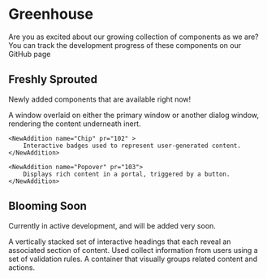 
# Greenhouse

Are you as excited about our growing collection of components as we are? 
You can track the development progress of these components on our <Link target="_blank" href="https://github.com/waseem-polus/wysteria/issues">GitHub page</Link>

## Freshly Sprouted

Newly added components that are available right now!

<div className="mt-2 grid grid-rows-3 gap-3 sm:grid-cols-3 sm:grid-rows-1">
    <NewAddition name="Dialog" pr="99">
        A window overlaid on either the primary window or another dialog window, rendering the content underneath inert.
    </NewAddition>

    <NewAddition name="Chip" pr="102" >
        Interactive badges used to represent user-generated content.
    </NewAddition>

    <NewAddition name="Popover" pr="103">
        Displays rich content in a portal, triggered by a button.
    </NewAddition>

</div>

## Blooming Soon

Currently in active development, and will be added very soon.

<ComingSoon name="Accordion" issue="115">
    A vertically stacked set of interactive headings that each reveal an
    associated section of content.
</ComingSoon>

<ComingSoon name="Form">
    Used collect information from users using a set of validation rules.
</ComingSoon>

<ComingSoon name="Card" issue="7">
    A container that visually groups related content and actions.
</ComingSoon>

